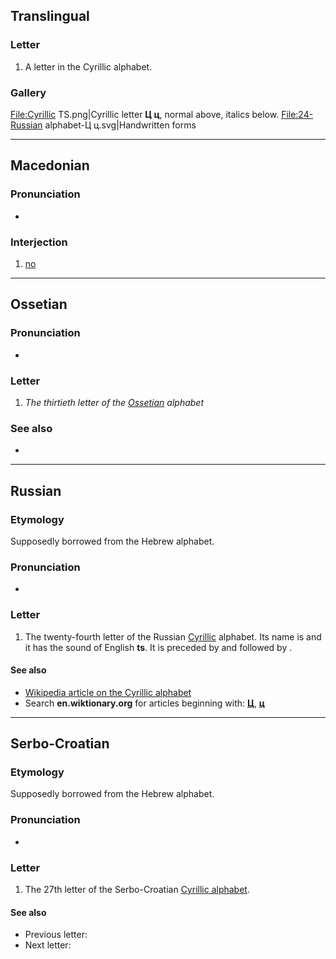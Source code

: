 {{also|џ|Ц|-ц}}
{{character info/new}}
==Translingual==

===Letter===
{{mul-letter}}

# A letter in the Cyrillic alphabet.

===Gallery===
<gallery caption="Letter styles">
File:Cyrillic TS.png|Cyrillic letter '''Ц ц''', normal above, italics below.
File:24-Russian alphabet-Ц ц.svg|Handwritten forms
</gallery>

----

==Macedonian==

===Pronunciation===
* {{mk-IPA|ǀ}}

===Interjection===
{{head|mk|interjection}}

# {{lb|mk|colloquial}} [[no]]

----

==Ossetian==

===Pronunciation===
* {{qualifier|phoneme}} {{IPA|os|/t͡s/}}

===Letter===
{{head|os|letter|sc=Cyrl|upper case|Ц}}

# ''The thirtieth letter of the [[Ossetian]] alphabet''

===See also===
* {{list:Cyrillic script letters/os}}

----

==Russian==
{{wikipedia|Tse (Cyrillic)}}

===Etymology===
Supposedly borrowed from the Hebrew alphabet.

===Pronunciation===
* {{ru-IPA}}

===Letter===
{{head|ru|letter|lower case||upper case|Ц}}

# The twenty-fourth letter of the Russian [[Cyrillic]] alphabet. Its name is {{m|ru|цэ}} and it has the sound of English '''ts'''. It is preceded by {{m|ru|х|Х}} and followed by {{m|ru|ч|Ч}}.

====See also====
* [[w:Cyrillic alphabet|Wikipedia article on the Cyrillic alphabet]]
* Search '''en.wiktionary.org''' for articles beginning with: '''[http://en.wiktionary.org/w/index.php?title=Special%3AAllpages&from=%D0%A6&namespace=0 Ц]''', '''[http://en.wiktionary.org/w/index.php?title=Special%3AAllpages&from=%D1%86&namespace=0 ц]'''

----

==Serbo-Croatian==
{{wikipedia|Tse (Cyrillic)}}

===Etymology===
Supposedly borrowed from the Hebrew alphabet.

===Pronunciation===
* {{qualifier|phoneme}} {{IPA|sh|/t͡s/}}

===Letter===
{{head|sh|letter|lower case||upper case|Ц|sc=Cyrl}}

# The 27th letter of the Serbo-Croatian [[Cyrillic alphabet]].

====See also====
* Previous letter: {{lang|sh|sc=Cyrl|[[х#Serbo-Croatian|х]]}}
* Next letter: {{lang|sh|sc=Cyrl|[[ч#Serbo-Croatian|ч]]}}
